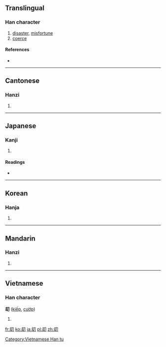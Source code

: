 ==Translingual==

===Han character===
{{Han char|rn=18|rad=刀|as=05|sn=7|four=|canj=土戈尸竹 (GISH)|ids=⿰[[去]][[刀]]}}

# [[disaster]], [[misfortune]]
# [[coerce]]

====References====
* {{Han ref|kx=0138.150|dkj=01927|dj=0313.030|hdz=10327.200|uh=5227|ud=21031}}

----

==Cantonese==

===Hanzi===
{{yue-hanzi|jyut=[[gip3]]|y=gip3}}

# {{defn|lang=yue|sort=刀05}}

----

==Japanese==

===Kanji===
{{ja-kanji|grade=|rs=刀05}}

# {{defn|lang=ja|sort=刀05}}

====Readings====
* {{ja-readings|on=[[ごう]] (gō), [[きょう]] (kyō), [[こう]] (kō)|kun=[[おびゃかす]] (obyakasu)}}

----

==Korean==

===Hanja===
{{ko-hanja|hangeul=겁|rv=geop|mr=kŏp}}

# {{defn|lang=ko|sort=刀05}}

----

==Mandarin==

===Hanzi===
{{cmn-hanzi|pin=[[jié]] ([[jie2]])|wg=chieh<sup>2</sup>}}

# {{defn|lang=cmn|sort=刀05}}

----

==Vietnamese==

===Han character===
'''刧''' ([[kiếp]], [[cướp]])

# {{defn|lang=vi}}

[[Category:Vietnamese Han tu]]

[[fr:刧]]
[[ko:刧]]
[[ja:刧]]
[[pl:刧]]
[[zh:刧]]